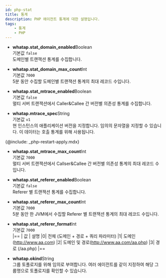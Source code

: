 ```yaml
---
id: php-stat
title: 통계
description: PHP 에이전트 통계에 대한 설명입니다.
tags:
    - 통계
    - PHP
---
```


* **whatap.stat_domain_enabled**<span class='type'>Boolean</span><br/>
    기본값 `false`<br/>
    도메인별 트랜잭션 통계를 수집합니다.

* **whatap.stat_domain_max_count**<span class='type'>Int</span><br/>
    기본값 `7000`<br/>
    5분 동안 수집할 도메인별 트랜잭션 통계의 최대 레코드 수입니다.

* **whatap.stat_mtrace_enabled**<span class='type'>Boolean</span><br/>
    기본값 `false`<br/>
    멀티 서버 트랜잭션에서 Caller&Callee 간 버전별 의존성 통계를 수집합니다.

* **whatap.mtrace_spec**<span class='type'>String</span><br/>
    기본값 `v1`<br/>
    현 인스턴스의 애플리케이션 버전을 지정합니다. 임의의 문자열을 지정할 수 있습니다. 이 데이터는 호출 통계를 위해 사용됩니다. 

{@include: _php-restart-apply.mdx}

* **whatap.stat_mtrace_max_count**<span class='type'>Int</span><br/>
    기본값 `7000`<br/>
    멀티 서버 트랜잭션에서 Callser&Callee 간 버전별 의존성 통계의 최대 레코드 수입니다.

* **whatap.stat_referer_enabled**<span class='type'>Boolean</span><br/>
    기본값 `false`<br/>
    Referer 별 트랜잭션 통계를 수집합니다.

* **whatap.stat_referer_max_count**<span class='type'>Int</span><br/>
    기본값 `7000`<br/>
    5분 동안 한 JVM에서 수집할 Referer 별 트랜잭션 통계의 최대 레코드 수입니다.

<!-- 문의 남김 -->
* **whatap.stat_referer_format**<span class='type'>Int</span><br/>
    기본값 `7000`<br/>
    |== | 값 | 설명 |0| 전체 (도메인 + 경로 + 쿼리 파라미터) |1| 도메인 (http://www.aa.com) |2| 도메인 및 경로(http://www.aa.com/aa.php) |3| 경로 (/aa.php) |==

<!-- 기본값 "" none? -->
* **whatap.okind**<span class='type'>String</span><br/>
    그룹 토폴로지를 위해 임의로 부여합니다. 여러 에이전트를 같이 지정하여 해당 그룹명으로 토폴로지를 확인할 수 있습니다.
